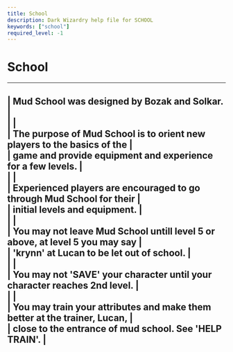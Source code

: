 ```yaml
---
title: School
description: Dark Wizardry help file for SCHOOL
keywords: ["school"]
required_level: -1
---
```


# School

---  
| Mud School was designed by Bozak and Solkar.                                 |  
|                                                                              |  
| The purpose of Mud School is to orient new players to the basics of the      |  
| game and provide equipment and experience for a few levels.                  |  
|                                                                              |  
| Experienced players are encouraged to go through Mud School for their        |  
| initial levels and equipment.                                                |  
|                                                                              |  
| You may not leave Mud School untill level 5 or above, at level 5 you may say |  
| 'krynn' at Lucan to be let out of school.                                    |  
|                                                                              |  
| You may not 'SAVE' your character until your character reaches 2nd level.    |  
|                                                                              |  
| You may train your attributes and make them better at the trainer, Lucan,    |  
| close to the entrance of mud school.  See 'HELP TRAIN'.                      |  
---